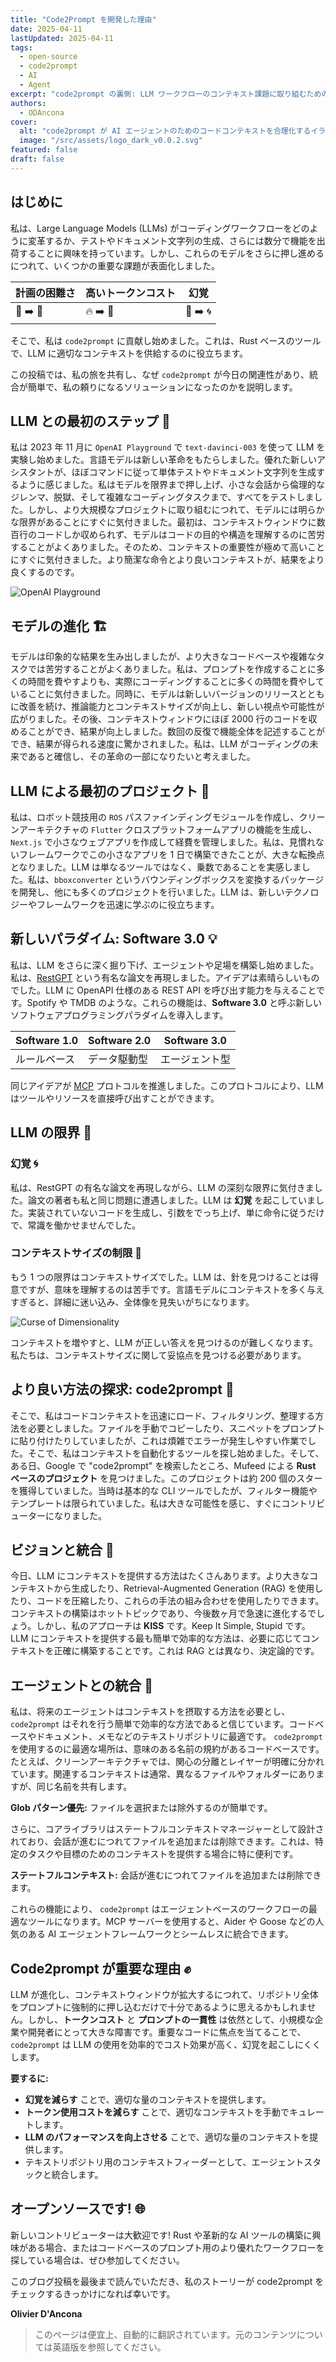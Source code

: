 ```yaml
---
title: "Code2Prompt を開発した理由"
date: 2025-04-11
lastUpdated: 2025-04-11
tags:
  - open-source
  - code2prompt
  - AI
  - Agent
excerpt: "code2prompt の裏側: LLM ワークフローのコンテキスト課題に取り組むためのオープンソースの探求"
authors:
  - ODAncona
cover:
  alt: "code2prompt が AI エージェントのためのコードコンテキストを合理化するイラスト"
  image: "/src/assets/logo_dark_v0.0.2.svg"
featured: false
draft: false
---
```


## はじめに

私は、Large Language Models (LLMs) がコーディングワークフローをどのように変革するか、テストやドキュメント文字列の生成、さらには数分で機能を出荷することに興味を持っています。しかし、これらのモデルをさらに押し進めるにつれて、いくつかの重要な課題が表面化しました。

| 計画の困難さ | 高いトークンコスト | 幻覚     |
| ------------ | ------------------ | -------- |
| 🧠 ➡️ 🤯     | 🔥 ➡️ 💸           | 💬 ➡️ 🌀 |

そこで、私は `code2prompt` に貢献し始めました。これは、Rust ベースのツールで、LLM に適切なコンテキストを供給するのに役立ちます。

この投稿では、私の旅を共有し、なぜ `code2prompt` が今日の関連性があり、統合が簡単で、私の頼りになるソリューションになったのかを説明します。

## LLM との最初のステップ 👣

私は 2023 年 11 月に `OpenAI Playground` で `text-davinci-003` を使って LLM を実験し始めました。言語モデルは新しい革命をもたらしました。優れた新しいアシスタントが、ほぼコマンドに従って単体テストやドキュメント文字列を生成するように感じました。私はモデルを限界まで押し上げ、小さな会話から倫理的なジレンマ、脱獄、そして複雑なコーディングタスクまで、すべてをテストしました。しかし、より大規模なプロジェクトに取り組むにつれて、モデルには明らかな限界があることにすぐに気付きました。最初は、コンテキストウィンドウに数百行のコードしか収められず、モデルはコードの目的や構造を理解するのに苦労することがよくありました。そのため、コンテキストの重要性が極めて高いことにすぐに気付きました。より簡潔な命令とより良いコンテキストが、結果をより良くするのです。

![OpenAI Playground](/assets/blog/post1/playground.png)

## モデルの進化 🏗️

モデルは印象的な結果を生み出しましたが、より大きなコードベースや複雑なタスクでは苦労することがよくありました。私は、プロンプトを作成することに多くの時間を費やすよりも、実際にコーディングすることに多くの時間を費やしていることに気付きました。同時に、モデルは新しいバージョンのリリースとともに改善を続け、推論能力とコンテキストサイズが向上し、新しい視点や可能性が広がりました。その後、コンテキストウィンドウにほぼ 2000 行のコードを収めることができ、結果が向上しました。数回の反復で機能全体を記述することができ、結果が得られる速度に驚かされました。私は、LLM がコーディングの未来であると確信し、その革命の一部になりたいと考えました。

## LLM による最初のプロジェクト 🚀

私は、ロボット競技用の `ROS` パスファインディングモジュールを作成し、クリーンアーキテクチャの `Flutter` クロスプラットフォームアプリの機能を生成し、`Next.js` で小さなウェブアプリを作成して経費を管理しました。私は、見慣れないフレームワークでこの小さなアプリを 1 日で構築できたことが、大きな転換点となりました。LLM は単なるツールではなく、乗数であることを実感しました。私は、`bboxconverter` というバウンディングボックスを変換するパッケージを開発し、他にも多くのプロジェクトを行いました。LLM は、新しいテクノロジーやフレームワークを迅速に学ぶのに役立ちます。

## 新しいパラダイム: Software 3.0 💡

私は、LLM をさらに深く掘り下げ、エージェントや足場を構築し始めました。私は、[RestGPT](https://restgpt.github.io/) という有名な論文を再現しました。アイデアは素晴らしいものでした。LLM に OpenAPI 仕様のある REST API を呼び出す能力を与えることです。Spotify や TMDB のような。これらの機能は、**Software 3.0** と呼ぶ新しいソフトウェアプログラミングパラダイムを導入します。

| Software 1.0 | Software 2.0 | Software 3.0   |
| ------------ | ------------ | -------------- |
| ルールベース | データ駆動型 | エージェント型 |

同じアイデアが [MCP](https://modelcontextprotocol.io/introduction) プロトコルを推進しました。このプロトコルにより、LLM はツールやリソースを直接呼び出すことができます。

## LLM の限界 🧩

### 幻覚 🌀

私は、RestGPT の有名な論文を再現しながら、LLM の深刻な限界に気付きました。論文の著者も私と同じ問題に遭遇しました。LLM は **幻覚** を起こしていました。実装されていないコードを生成し、引数をでっち上げ、単に命令に従うだけで、常識を働かせませんでした。

### コンテキストサイズの制限 📏

もう 1 つの限界はコンテキストサイズでした。LLM は、針を見つけることは得意ですが、意味を理解するのは苦手です。言語モデルにコンテキストを多く与えすぎると、詳細に迷い込み、全体像を見失いがちになります。

![Curse of Dimensionality](/assets/blog/post1/curse_of_dimensionality.png)

コンテキストを増やすと、LLM が正しい答えを見つけるのが難しくなります。私たちは、コンテキストサイズに関して妥協点を見つける必要があります。

## より良い方法の探求: code2prompt 🔨

そこで、私はコードコンテキストを迅速にロード、フィルタリング、整理する方法を必要としました。ファイルを手動でコピーしたり、スニペットをプロンプトに貼り付けたりしていましたが、これは煩雑でエラーが発生しやすい作業でした。そこで、私はコンテキストを自動化するツールを探し始めました。そして、ある日、Google で "code2prompt" を検索したところ、Mufeed による **Rust ベースのプロジェクト** を見つけました。このプロジェクトは約 200 個のスターを獲得していました。当時は基本的な CLI ツールでしたが、フィルター機能やテンプレートは限られていました。私は大きな可能性を感じ、すぐにコントリビューターになりました。

## ビジョンと統合 🔮

今日、LLM にコンテキストを提供する方法はたくさんあります。より大きなコンテキストから生成したり、Retrieval-Augmented Generation (RAG) を使用したり、コードを圧縮したり、これらの手法の組み合わせを使用したりできます。コンテキストの構築はホットトピックであり、今後数ヶ月で急速に進化するでしょう。しかし、私のアプローチは **KISS** です。Keep It Simple, Stupid です。LLM にコンテキストを提供する最も簡単で効率的な方法は、必要に応じてコンテキストを正確に構築することです。これは RAG とは異なり、決定論的です。

## エージェントとの統合 👤

私は、将来のエージェントはコンテキストを摂取する方法を必要とし、 `code2prompt` はそれを行う簡単で効率的な方法であると信じています。コードベースやドキュメント、メモなどのテキストリポジトリに最適です。 `code2prompt` を使用するのに最適な場所は、意味のある名前の規約があるコードベースです。たとえば、クリーンアーキテクチャでは、関心の分離とレイヤーが明確に分かれています。関連するコンテキストは通常、異なるファイルやフォルダーにありますが、同じ名前を共有します。

**Glob パターン優先:** ファイルを選択または除外するのが簡単です。

さらに、コアライブラリはステートフルコンテキストマネージャーとして設計されており、会話が進むにつれてファイルを追加または削除できます。これは、特定のタスクや目標のためのコンテキストを提供する場合に特に便利です。

**ステートフルコンテキスト:** 会話が進むにつれてファイルを追加または削除できます。

これらの機能により、 `code2prompt` はエージェントベースのワークフローの最適なツールになります。MCP サーバーを使用すると、Aider や Goose などの人気のある AI エージェントフレームワークとシームレスに統合できます。

## Code2prompt が重要な理由 ✊

LLM が進化し、コンテキストウィンドウが拡大するにつれて、リポジトリ全体をプロンプトに強制的に押し込むだけで十分であるように思えるかもしれません。しかし、**トークンコスト** と **プロンプトの一貫性** は依然として、小規模な企業や開発者にとって大きな障害です。重要なコードに焦点を当てることで、 `code2prompt` は LLM の使用を効率的でコスト効果が高く、幻覚を起こしにくくします。

**要するに:**

- **幻覚を減らす** ことで、適切な量のコンテキストを提供します。
- **トークン使用コストを減らす** ことで、適切なコンテキストを手動でキュレートします。
- **LLM のパフォーマンスを向上させる** ことで、適切な量のコンテキストを提供します。
- テキストリポジトリ用のコンテキストフィーダーとして、エージェントスタックと統合します。

## オープンソースです! 🌐

新しいコントリビューターは大歓迎です! Rust や革新的な AI ツールの構築に興味がある場合、またはコードベースのプロンプト用のより優れたワークフローを探している場合は、ぜひ参加してください。

このブログ投稿を最後まで読んでいただき、私のストーリーが code2prompt をチェックするきっかけになれば幸いです。

**Olivier D'Ancona**

> このページは便宜上、自動的に翻訳されています。元のコンテンツについては英語版を参照してください。
